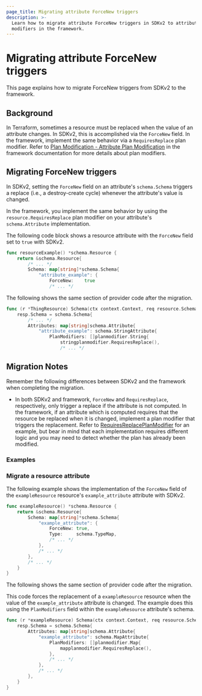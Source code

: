 ```yaml
---
page_title: Migrating attribute ForceNew triggers
description: >-
  Learn how to migrate attribute ForceNew triggers in SDKv2 to attribute plan
  modifiers in the framework.
---
```


# Migrating attribute ForceNew triggers

This page explains how to migrate ForceNew triggers from SDKv2 to the framework.

## Background

In Terraform, sometimes a resource must be replaced when the value of an
attribute changes. In SDKv2, this is accomplished via the `ForceNew` field. In
the framework, implement the same behavior via a `RequiresReplace` plan
modifier. Refer to [Plan Modification - Attribute Plan
Modification](/terraform/plugin/framework/resources/plan-modification#attribute-plan-modification)
in the framework documentation for more details about plan modifiers.

## Migrating ForceNew triggers

In SDKv2, setting the `ForceNew` field on an attribute's `schema.Schema`
triggers a replace (i.e., a destroy-create cycle) whenever the attribute's value
is changed.

In the framework, you implement the same behavior by using the
`resource.RequiresReplace` plan modifier on your attribute's `schema.Attribute`
implementation.

<Tabs>
<Tab heading="SDKv2">

The following code block shows a resource attribute with the `ForceNew` field
set to `true` with SDKv2.

```go
func resourceExample() *schema.Resource {
    return &schema.Resource{
        /* ... */
        Schema: map[string]*schema.Schema{
            "attribute_example": {
                ForceNew:    true
                /* ... */
```

</Tab>
<Tab heading="Framework">

The following shows the same section of provider code after the migration.

```go
func (r *ThingResource) Schema(ctx context.Context, req resource.SchemaRequest, resp *resource.SchemaResponse) {
    resp.Schema = schema.Schema{
        /* ... */
        Attributes: map[string]schema.Attribute{
            "attribute_example": schema.StringAttribute{
                PlanModifiers: []planmodifier.String{
                    stringplanmodifier.RequiresReplace(),
                    /* ... */
```

</Tab>
</Tabs>

## Migration Notes

Remember the following differences between SDKv2 and the framework when completing the migration.

- In both SDKv2 and framework, `ForceNew` and `RequiresReplace`, respectively,
only trigger a replace if the attribute is not computed. In the framework, if an
attribute which is computed requires that the resource be replaced when it is
changed, implement a plan modifier that triggers the replacement. Refer to
[RequiresReplacePlanModifier](https://github.com/hashicorp/terraform-provider-random/blob/v3.4.1/internal/planmodifiers/attribute.go#L63)
for an example, but bear in mind that each implementation requires different
logic and you may need to detect whether the plan has already been modified.

### Examples

### Migrate a resource attribute

<Tabs>
<Tab heading="SDKv2">

The following example shows the implementation of the `ForceNew` field of the
`exampleResource` resource's `example_attribute` attribute with SDKv2.

```go
func exampleResource() *schema.Resource {
    return &schema.Resource{
        Schema: map[string]*schema.Schema{
            "example_attribute": {
                ForceNew: true,
				Type:     schema.TypeMap,
                /* ... */
            },
            /* ... */
        },
        /* ... */
    }
}
```

</Tab>
<Tab heading="Framework">

The following shows the same section of provider code after the migration.

This code forces the replacement of a `exampleResource` resource when the value
of the `example_attribute` attribute is changed. The example does this using the
`PlanModifiers` field within the `exampleResource` attribute's schema.

```go
func (r *exampleResource) Schema(ctx context.Context, req resource.SchemaRequest, resp *resource.SchemaResponse) {
    resp.Schema = schema.Schema{
        Attributes: map[string]schema.Attribute{
            "example_attribute": schema.MapAttribute{
                PlanModifiers: []planmodifier.Map{
                    mapplanmodifier.RequiresReplace(),
                },
                /* ... */
            },
            /* ... */
        },
    }
}
```

</Tab>
</Tabs>
